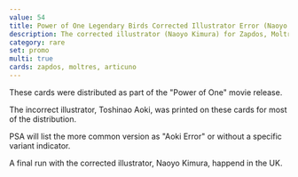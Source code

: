 ```yaml
---
value: 54
title: Power of One Legendary Birds Corrected Illustrator Error (Naoyo Kimura)
description: The corrected illustrator (Naoyo Kimura) for Zapdos, Moltres, and Articuno.
category: rare
set: promo
multi: true
cards: zapdos, moltres, articuno
---
```


These cards were distributed as part of the "Power of One" movie release.

The incorrect illustrator, Toshinao Aoki, was printed on these cards for most of the distribution.

PSA will list the more common version as "Aoki Error" or without a specific variant indicator.

A final run with the corrected illustrator, Naoyo Kimura, happend in the UK.
